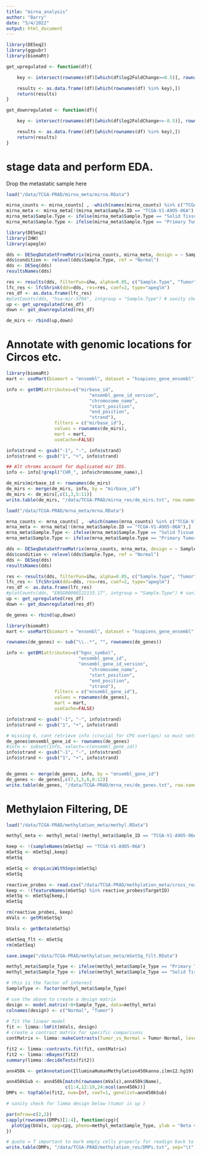```yaml
---
title: "mirna_analysis"
author: "Barry"
date: "5/4/2022"
output: html_document
---
```


```R
library(DESeq2)
library(ggpubr)
library(biomaRt)

get_upregulated <- function(df){

	key <- intersect(rownames(df)[which(df$log2FoldChange>=0.5)], rownames(df)[which(df$padj<=0.05)])

    results <- as.data.frame((df)[which(rownames(df) %in% key),])
	return(results)
}

get_downregulated <- function(df){

  	key <- intersect(rownames(df)[which(df$log2FoldChange<=-0.5)], rownames(df)[which(df$padj<=0.05)])

  	results <- as.data.frame((df)[which(rownames(df) %in% key),])
  	return(results)
}
```

# stage data and perform EDA.

Drop the metastatic sample here
```R
load("/data/TCGA-PRAD/mirna_meta/mirna.RData")

mirna_counts <- mirna_counts[ , -which(names(mirna_counts) %in% c("TCGA-V1-A9O5-06A"))]
mirna_meta <- mirna_meta[!(mirna_meta$Sample.ID == "TCGA-V1-A9O5-06A"),]
mirna_meta$Sample.Type <- ifelse(mirna_meta$Sample.Type == "Solid Tissue Normal", "Normal", mirna_meta$Sample.Type)
mirna_meta$Sample.Type <- ifelse(mirna_meta$Sample.Type == "Primary Tumor", "Tumor", mirna_meta$Sample.Type)
```


```R
library(DESeq2)
library(IHW)
library(apeglm)

dds <- DESeqDataSetFromMatrix(mirna_counts, mirna_meta, design = ~ Sample.Type)
dds$condition <- relevel(dds$Sample.Type, ref = "Normal")
dds <- DESeq(dds)
resultsNames(dds)

res <- results(dds, filterFun=ihw, alpha=0.05, c("Sample.Type", "Tumor", "Normal"))
lfc_res <- lfcShrink(dds=dds, res=res, coef=2, type="apeglm")
res_df <- as.data.frame(lfc_res)
#plotCounts(dds, "hsa-mir-5704", intgroup = "Sample.Type") # sanity check of fold change direction.
up <- get_upregulated(res_df)
down <- get_downregulated(res_df)

de_mirs <- rbind(up,down)
```

# Annotate with genomic locations for Circos etc.

```R
library(biomaRt)
mart <- useMart(biomart = "ensembl", dataset = "hsapiens_gene_ensembl")

info <- getBM(attributes=c("mirbase_id",
                               "ensembl_gene_id_version",
                               "chromosome_name",
                               "start_position",
                               "end_position",
                               "strand"),
                  filters = c("mirbase_id"),
                  values = rownames(de_mirs),
                  mart = mart,
                  useCache=FALSE)

info$strand <- gsub("-1", "-", info$strand)
info$strand <- gsub("1", "+", info$strand)

## Alt chroms account for duplicated mir IDS. 
info <- info[!grepl("CHR_", info$chromosome_name),]

de_mirs$mirbase_id <- rownames(de_mirs)
de_mirs <- merge(de_mirs, info, by = "mirbase_id")
de_mirs <- de_mirs[,c(1,3,5:11)]
write.table(de_mirs, "/data/TCGA-PRAD/mirna_res/de_mirs.txt", row.names = F, sep="\t", quote=F)
```

```R
load("/data/TCGA-PRAD/mrna_meta/mrna.RData")

mrna_counts <- mrna_counts[ , -which(names(mrna_counts) %in% c("TCGA-V1-A9O5-06A"))]
mrna_meta <- mrna_meta[!(mrna_meta$Sample.ID == "TCGA-V1-A9O5-06A"),]
mrna_meta$Sample.Type <- ifelse(mrna_meta$Sample.Type == "Solid Tissue Normal", "Normal", mrna_meta$Sample.Type)
mrna_meta$Sample.Type <- ifelse(mrna_meta$Sample.Type == "Primary Tumor", "Tumor", mrna_meta$Sample.Type)
```

```R
dds <- DESeqDataSetFromMatrix(mrna_counts, mrna_meta, design = ~ Sample.Type)
dds$condition <- relevel(dds$Sample.Type, ref = "Normal")
dds <- DESeq(dds)
resultsNames(dds)

res <- results(dds, filterFun=ihw, alpha=0.05, c("Sample.Type", "Tumor", "Normal"))
lfc_res <- lfcShrink(dds=dds, res=res, coef=2, type="apeglm")
res_df <- as.data.frame(lfc_res)
#plotCounts(dds, "ENSG00000122133.17", intgroup = "Sample.Type") # sanity check of fold change direction.
up <- get_upregulated(res_df)
down <- get_downregulated(res_df)

de_genes <- rbind(up,down)
```

```R
library(biomaRt)
mart <- useMart(biomart = "ensembl", dataset = "hsapiens_gene_ensembl")

rownames(de_genes) <- sub("\\..*", "", rownames(de_genes))

info <- getBM(attributes=c("hgnc_symbol",
                           "ensembl_gene_id",
                           "ensembl_gene_id_version",
                               "chromosome_name",
                               "start_position",
                               "end_position",
                               "strand"),
                  filters = c("ensembl_gene_id"),
                  values = rownames(de_genes),
                  mart = mart,
                  useCache=FALSE)

info$strand <- gsub("-1", "-", info$strand)
info$strand <- gsub("1", "+", info$strand)

# missing 6, cant retrieve info (crucial for CPG overlaps) so must settle and discard these. 
de_genes$ensembl_gene_id <- rownames(de_genes)
#info <- subset(info, select=-c(ensembl_gene_id))
info$strand <- gsub("-1", "-", info$strand)
info$strand <- gsub("1", "+", info$strand)


de_genes <- merge(de_genes, info, by = "ensembl_gene_id")
de_genes <- de_genes[,c(7,3,5,6,8:12)]
write.table(de_genes, "/data/TCGA-PRAD/mrna_res/de_genes.txt", row.names = F, sep="\t", quote=F)
```

# Methylaion Filtering, DE

```R
load("/data/TCGA-PRAD/methylation_meta/methyl.RData")

methyl_meta <- methyl_meta[!(methyl_meta$Sample_ID == "TCGA-V1-A9O5-06A"),]

keep <- !(sampleNames(mSetSq) == "TCGA-V1-A9O5-06A")
mSetSq <- mSetSq[,keep]
mSetSq

mSetSq <- dropLociWithSnps(mSetSq)
mSetSq

reactive_probes <- read.csv("/data/TCGA-PRAD/methylation_meta/cross_reactive_probes.csv", sep=",", header=T)
keep <- !(featureNames(mSetSq) %in% reactive_probes$TargetID)
mSetSq <- mSetSq[keep,] 
mSetSq
```

```r
rm(reactive_probes, keep)
mVals <- getM(mSetSq)

bVals <- getBeta(mSetSq)

mSetSeq_flt <- mSetSq
rm(mSetSeq)

save.image("/data/TCGA-PRAD/methylation_meta/mSetSq_filt.RData")
```

```R
methyl_meta$Sample_Type <- ifelse(methyl_meta$Sample_Type == "Primary Tumor", "Tumor", methyl_meta$Sample_Type)
methyl_meta$Sample_Type <- ifelse(methyl_meta$Sample_Type == "Solid Tissue Normal", "Normal", methyl_meta$Sample_Type)

# this is the factor of interest
SampleType <- factor(methyl_meta$Sample_Type)

# use the above to create a design matrix
design <- model.matrix(~0+Sample_Type, data=methyl_meta)
colnames(design) <- c("Normal", "Tumor")
 
# fit the linear model 
fit <- limma::lmFit(mVals, design)
# create a contrast matrix for specific comparisons
contMatrix <- limma::makeContrasts(Tumor_vs_Normal = Tumor-Normal, levels=design)

fit2 <- limma::contrasts.fit(fit, contMatrix)
fit2 <- limma::eBayes(fit2)
summary(limma::decideTests(fit2))
```

```R
ann450k <- getAnnotation(IlluminaHumanMethylation450kanno.ilmn12.hg19)

ann450kSub <- ann450k[match(rownames(mVals),ann450k$Name),
                      c(1:4,12:19,24:ncol(ann450k))]
DMPs <- topTable(fit2, num=Inf, coef=1, genelist=ann450kSub)

# sanity check for limma design below (tumor is up )

par(mfrow=c(2,2))
sapply(rownames(DMPs)[1:4], function(cpg){
  plotCpg(bVals, cpg=cpg, pheno=methyl_meta$Sample_Type, ylab = "Beta values")
})

# quote = T important to mark empty cells properly for readign back to R
write.table(DMPs, "/data/TCGA-PRAD/methylation_res/DMPs.txt", sep="\t", row.names = T, quote=T)
```

